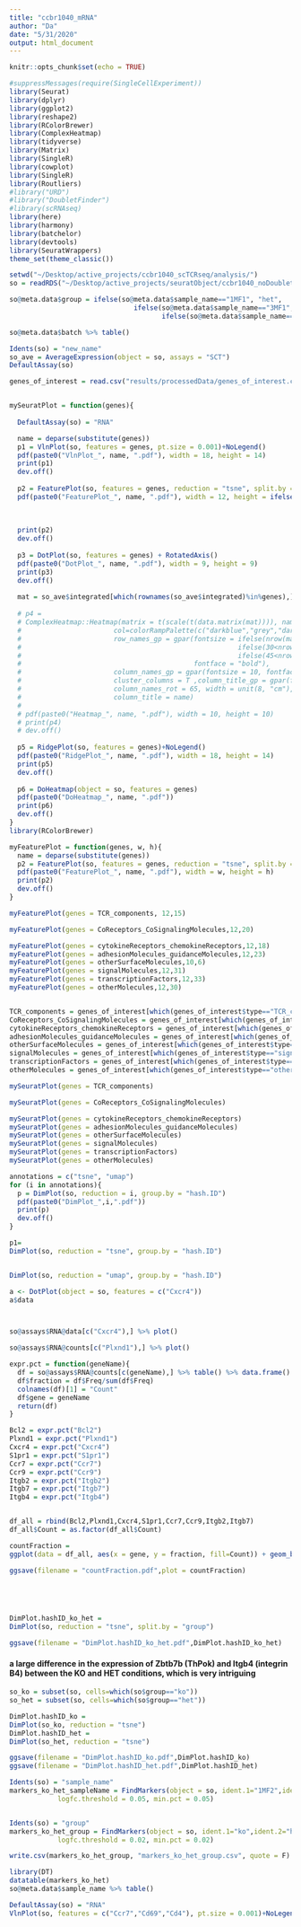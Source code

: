 ```yaml
---
title: "ccbr1040_mRNA"
author: "Da"
date: "5/31/2020"
output: html_document
---
```


```r
knitr::opts_chunk$set(echo = TRUE)
```

```r
#suppressMessages(require(SingleCellExperiment))
library(Seurat)
library(dplyr)
library(ggplot2)
library(reshape2)
library(RColorBrewer)
library(ComplexHeatmap)
library(tidyverse)
library(Matrix)
library(SingleR)
library(cowplot)
library(SingleR)
library(Routliers)
#library("URD")
#library("DoubletFinder")
#library(scRNAseq)
library(here)
library(harmony)
library(batchelor)
library(devtools)
library(SeuratWrappers)
theme_set(theme_classic())
```


```r
setwd("~/Desktop/active_projects/ccbr1040_scTCRseq/analysis/")
so = readRDS("~/Desktop/active_projects/seuratObject/ccbr1040_noDoublet_soReshape.5.31.2020.rds")

so@meta.data$group = ifelse(so@meta.data$sample_name=="1MF1", "het",
                               ifelse(so@meta.data$sample_name=="3MF1", "het",
                                      ifelse(so@meta.data$sample_name=="1MF2", "ko", "ko")))

so@meta.data$batch %>% table()

```


```r
Idents(so) = "new_name"
so_ave = AverageExpression(object = so, assays = "SCT")
DefaultAssay(so)
```


```r
genes_of_interest = read.csv("results/processedData/genes_of_interest.csv", header = T, stringsAsFactors = F)


mySeuratPlot = function(genes){
  
  DefaultAssay(so) = "RNA"

  name = deparse(substitute(genes))
  p1 = VlnPlot(so, features = genes, pt.size = 0.001)+NoLegend()
  pdf(paste0("VlnPlot_", name, ".pdf"), width = 18, height = 14)
  print(p1)
  dev.off()
  
  p2 = FeaturePlot(so, features = genes, reduction = "tsne", split.by = "group")
  pdf(paste0("FeaturePlot_", name, ".pdf"), width = 12, height = ifelse(2<length(genes)&length(genes)<=3, 10,
                                                                        ifelse(4<=length(genes)&length(genes)<=5, 13,
                                                                               ifelse(6<=length(genes)&length(genes)<=8, 20, 
                                                                                      ifelse(length(genes)==2, 6, 26)))))
  print(p2)
  dev.off()
  
  p3 = DotPlot(so, features = genes) + RotatedAxis()
  pdf(paste0("DotPlot_", name, ".pdf"), width = 9, height = 9)
  print(p3)
  dev.off()
  
  mat = so_ave$integrated[which(rownames(so_ave$integrated)%in%genes),]
  
  # p4 = 
  # ComplexHeatmap::Heatmap(matrix = t(scale(t(data.matrix(mat)))), name="Z-score", km=1, 
  #                       col=colorRampPalette(c("darkblue","grey","darkred"))(256), 
  #                       row_names_gp = gpar(fontsize = ifelse(nrow(mat) <= 30, 10, 
  #                                                      ifelse(30<nrow(mat)&nrow(mat) <= 45, 7,
  #                                                      ifelse(45<nrow(mat)&nrow(mat) <= 60, 5, 4))), 
  #                                           fontface = "bold"),
  #                       column_names_gp = gpar(fontsize = 10, fontface = "bold"),
  #                       cluster_columns = T ,column_title_gp = gpar(fontsize = 10, fontface = "bold"), 
  #                       column_names_rot = 65, width = unit(8, "cm"),
  #                       column_title = name)
  # 
  # pdf(paste0("Heatmap_", name, ".pdf"), width = 10, height = 10)
  # print(p4)
  # dev.off()
  
  p5 = RidgePlot(so, features = genes)+NoLegend()
  pdf(paste0("RidgePlot_", name, ".pdf"), width = 18, height = 14)
  print(p5)
  dev.off()  
  
  p6 = DoHeatmap(object = so, features = genes)
  pdf(paste0("DoHeatmap_", name, ".pdf"))
  print(p6)
  dev.off() 
}
library(RColorBrewer)

myFeaturePlot = function(genes, w, h){
  name = deparse(substitute(genes))
  p2 = FeaturePlot(so, features = genes, reduction = "tsne", split.by = "group",cols = c("lightgrey","red"), order = TRUE)
  pdf(paste0("FeaturePlot_", name, ".pdf"), width = w, height = h)
  print(p2)
  dev.off()
}

myFeaturePlot(genes = TCR_components, 12,15)

myFeaturePlot(genes = CoReceptors_CoSignalingMolecules,12,20)

myFeaturePlot(genes = cytokineReceptors_chemokineReceptors,12,18)
myFeaturePlot(genes = adhesionMolecules_guidanceMolecules,12,23)
myFeaturePlot(genes = otherSurfaceMolecules,10,6)
myFeaturePlot(genes = signalMolecules,12,31)
myFeaturePlot(genes = transcriptionFactors,12,33)
myFeaturePlot(genes = otherMolecules,12,30)


TCR_components = genes_of_interest[which(genes_of_interest$type=="TCR_components"), c("gene")]
CoReceptors_CoSignalingMolecules = genes_of_interest[which(genes_of_interest$type=="CoReceptors_CoSignalingMolecules"), c("gene")]
cytokineReceptors_chemokineReceptors = genes_of_interest[which(genes_of_interest$type=="cytokineReceptors_chemokineReceptors"), c("gene")]
adhesionMolecules_guidanceMolecules = genes_of_interest[which(genes_of_interest$type=="adhesionMolecules_guidanceMolecules"), c("gene")]
otherSurfaceMolecules = genes_of_interest[which(genes_of_interest$type=="otherSurfaceMolecules"), c("gene")]
signalMolecules = genes_of_interest[which(genes_of_interest$type=="signalMolecules"), c("gene")]
transcriptionFactors = genes_of_interest[which(genes_of_interest$type=="transcriptionFactors"), c("gene")]
otherMolecules = genes_of_interest[which(genes_of_interest$type=="otherMolecules"), c("gene")]

```

```r
mySeuratPlot(genes = TCR_components)

mySeuratPlot(genes = CoReceptors_CoSignalingMolecules)

mySeuratPlot(genes = cytokineReceptors_chemokineReceptors)
mySeuratPlot(genes = adhesionMolecules_guidanceMolecules)
mySeuratPlot(genes = otherSurfaceMolecules)
mySeuratPlot(genes = signalMolecules)
mySeuratPlot(genes = transcriptionFactors)
mySeuratPlot(genes = otherMolecules)

annotations = c("tsne", "umap")
for (i in annotations){
  p = DimPlot(so, reduction = i, group.by = "hash.ID")
  pdf(paste0("DimPlot_",i,".pdf"))
  print(p)
  dev.off()
}

p1= 
DimPlot(so, reduction = "tsne", group.by = "hash.ID")


DimPlot(so, reduction = "umap", group.by = "hash.ID")


```

```r
a <- DotPlot(object = so, features = c("Cxcr4"))
a$data



so@assays$RNA@data[c("Cxcr4"),] %>% plot()

so@assays$RNA@counts[c("Plxnd1"),] %>% plot()

expr.pct = function(geneName){
  df = so@assays$RNA@counts[c(geneName),] %>% table() %>% data.frame() 
  df$fraction = df$Freq/sum(df$Freq)
  colnames(df)[1] = "Count"
  df$gene = geneName
  return(df)
}

Bcl2 = expr.pct("Bcl2")
Plxnd1 = expr.pct("Plxnd1")
Cxcr4 = expr.pct("Cxcr4")
S1pr1 = expr.pct("S1pr1")
Ccr7 = expr.pct("Ccr7")
Ccr9 = expr.pct("Ccr9")
Itgb2 = expr.pct("Itgb2")
Itgb7 = expr.pct("Itgb7")
Itgb4 = expr.pct("Itgb4")


df_all = rbind(Bcl2,Plxnd1,Cxcr4,S1pr1,Ccr7,Ccr9,Itgb2,Itgb7)
df_all$Count = as.factor(df_all$Count)

countFraction = 
ggplot(data = df_all, aes(x = gene, y = fraction, fill=Count)) + geom_bar(stat = "identity", position = "stack", colour="black")+ theme(legend.position = "none")

ggsave(filename = "countFraction.pdf",plot = countFraction)



  

```




```r
DimPlot.hashID_ko_het = 
DimPlot(so, reduction = "tsne", split.by = "group")

ggsave(filename = "DimPlot.hashID_ko_het.pdf",DimPlot.hashID_ko_het)

```
####  a large difference in the expression of Zbtb7b (ThPok) and Itgb4 (integrin B4) between the KO and HET conditions, which is very intriguing
```r
so_ko = subset(so, cells=which(so$group=="ko"))
so_het = subset(so, cells=which(so$group=="het"))

DimPlot.hashID_ko = 
DimPlot(so_ko, reduction = "tsne")
DimPlot.hashID_het = 
DimPlot(so_het, reduction = "tsne")

ggsave(filename = "DimPlot.hashID_ko.pdf",DimPlot.hashID_ko)
ggsave(filename = "DimPlot.hashID_het.pdf",DimPlot.hashID_het)

Idents(so) = "sample_name"
markers_ko_het_sampleName = FindMarkers(object = so, ident.1="1MF2",ident.2="1MF1", 
            logfc.threshold = 0.05, min.pct = 0.05)


Idents(so) = "group"
markers_ko_het_group = FindMarkers(object = so, ident.1="ko",ident.2="het", 
            logfc.threshold = 0.02, min.pct = 0.02)

write.csv(markers_ko_het_group, "markers_ko_het_group.csv", quote = F)

library(DT)
datatable(markers_ko_het)
so@meta.data$sample_name %>% table()
```


```r
DefaultAssay(so) = "RNA"
VlnPlot(so, features = c("Ccr7","Cd69","Cd4"), pt.size = 0.001)+NoLegend()
```

